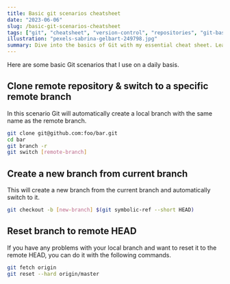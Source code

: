 ```yaml
---
title: Basic git scenarios cheatsheet
date: "2023-06-06"
slug: /basic-git-scenarios-cheatsheet
tags: ["git", "cheatsheet", "version-control", "repositories", "git-basics"]
illustration: "pexels-sabrina-gelbart-249798.jpg"
summary: Dive into the basics of Git with my essential cheat sheet. Learn simple commits, branching, merging, and more. Navigate your repositories with ease!"
---
```


Here are some basic Git scenarios that I use on a daily basis.

## Clone remote repository & switch to a specific remote branch

In this scenario Git will automatically create a local branch with the same name as the remote branch.

```bash
git clone git@github.com:foo/bar.git
cd bar
git branch -r
git switch [remote-branch]
```

## Create a new branch from current branch

This will create a new branch from the current branch and automatically switch to it.

```bash
git checkout -b [new-branch] $(git symbolic-ref --short HEAD)
```

## Reset branch to remote HEAD

If you have any problems with your local branch and want to reset it to the remote HEAD, you can do it with the following commands.

```bash
git fetch origin
git reset --hard origin/master
```
